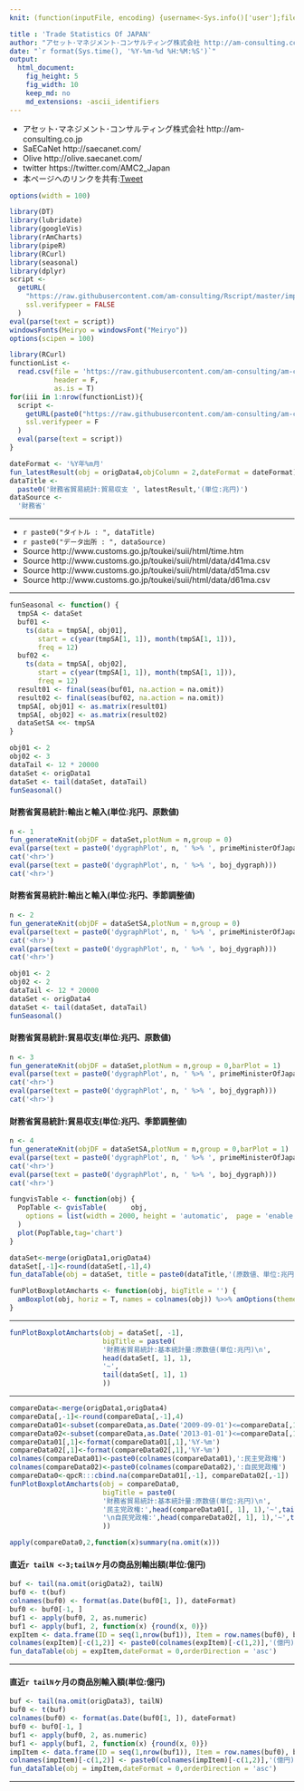 ```yaml
---
knit: (function(inputFile, encoding) {username<-Sys.info()['user'];fileName<-'defaultPath.csv';pathToFile <-paste0('C:/Users/', username,'/Desktop/pathToCSV/');setwd(pathToFile);buf0<-read.csv(fileName,header = F,skip = 0,stringsAsFactor = F,check.names = F,fileEncoding = 'utf-8');timeStamp<-format(Sys.time(),'%Y%m%d%H%M%S');rmarkdown::render(inputFile, encoding = encoding, output_file = paste0('C:/Users/',username,buf0[2,1],'charts/','am-consulting.co.jp-tradeStatisticsOfJAPAN.html')) })

title : 'Trade Statistics Of JAPAN'
author: "アセット･マネジメント･コンサルティング株式会社 http://am-consulting.co.jp"
date: "`r format(Sys.time(), '%Y-%m-%d %H:%M:%S')`"
output: 
  html_document:
    fig_height: 5
    fig_width: 10
    keep_md: no
    md_extensions: -ascii_identifiers 
---
```

<link href="http://knowledgevault.saecanet.com/components/rmarkdown-html.css" rel="stylesheet">
<style>.main-container {max-width: 1000px;}</style>

- アセット･マネジメント･コンサルティング株式会社 http://am-consulting.co.jp
- SaECaNet http://saecanet.com/
- Olive http://olive.saecanet.com/
- twitter https://twitter.com/AMC2_Japan
- 本ページへのリンクを共有:<a href="https://twitter.com/share" class="twitter-share-button" data-via="AMC2_Japan" data-size="large">Tweet</a> <script>!function(d,s,id){var js,fjs=d.getElementsByTagName(s)[0],p=/^http:/.test(d.location)?'http':'https';if(!d.getElementById(id)){js=d.createElement(s);js.id=id;js.src=p+'://platform.twitter.com/widgets.js';fjs.parentNode.insertBefore(js,fjs);}}(document, 'script', 'twitter-wjs');</script>

```r
options(width = 100)
```

```r
library(DT)
library(lubridate)
library(googleVis)
library(rAmCharts)
library(pipeR)
library(RCurl)
library(seasonal)
library(dplyr)
script <-
  getURL(
    "https://raw.githubusercontent.com/am-consulting/Rscript/master/importCustomExportImportData.r",
    ssl.verifypeer = FALSE
  )
eval(parse(text = script))
windowsFonts(Meiryo = windowsFont("Meiryo"))
options(scipen = 100)
```

```r
library(RCurl)
functionList <-
  read.csv(file = 'https://raw.githubusercontent.com/am-consulting/am-consulting.github.io/master/csv/functionList.csv',
           header = F,
           as.is = T)
for(iii in 1:nrow(functionList)){
  script <- 
    getURL(paste0("https://raw.githubusercontent.com/am-consulting/am-consulting.github.io/master/", functionList[iii,1]),
    ssl.verifypeer = F
  )
  eval(parse(text = script))
}
```

```r
dateFormat <- '%Y年%m月'
fun_latestResult(obj = origData4,objColumn = 2,dateFormat = dateFormat)
dataTitle <- 
  paste0('財務省貿易統計:貿易収支 ', latestResult,'(単位:兆円)')
dataSource <- 
  '財務省'
```

***

- `r paste0("タイトル : ", dataTitle)`
- `r paste0("データ出所 : ", dataSource)`
- Source http://www.customs.go.jp/toukei/suii/html/time.htm
- Source http://www.customs.go.jp/toukei/suii/html/data/d41ma.csv
- Source http://www.customs.go.jp/toukei/suii/html/data/d51ma.csv
- Source http://www.customs.go.jp/toukei/suii/html/data/d61ma.csv

***

```r
funSeasonal <- function() {
  tmpSA <- dataSet
  buf01 <-
    ts(data = tmpSA[, obj01],
       start = c(year(tmpSA[1, 1]), month(tmpSA[1, 1])),
       freq = 12)
  buf02 <-
    ts(data = tmpSA[, obj02],
       start = c(year(tmpSA[1, 1]), month(tmpSA[1, 1])),
       freq = 12)
  result01 <- final(seas(buf01, na.action = na.omit))
  result02 <- final(seas(buf02, na.action = na.omit))
  tmpSA[, obj01] <- as.matrix(result01)
  tmpSA[, obj02] <- as.matrix(result02)
  dataSetSA <<- tmpSA
}
```

```r
obj01 <- 2
obj02 <- 3
dataTail <- 12 * 20000
dataSet <- origData1
dataSet <- tail(dataSet, dataTail)
funSeasonal()
```

#### 財務省貿易統計:輸出と輸入(単位:兆円、原数値)

```r
n <- 1
fun_generateKnit(objDF = dataSet,plotNum = n,group = 0)
eval(parse(text = paste0('dygraphPlot', n, ' %>% ', primeMinisterOfJapan_dygraph)))
cat('<hr>')
eval(parse(text = paste0('dygraphPlot', n, ' %>% ', boj_dygraph)))
cat('<hr>')
```

#### 財務省貿易統計:輸出と輸入(単位:兆円、季節調整値)

```r
n <- 2
fun_generateKnit(objDF = dataSetSA,plotNum = n,group = 0)
eval(parse(text = paste0('dygraphPlot', n, ' %>% ', primeMinisterOfJapan_dygraph)))
cat('<hr>')
eval(parse(text = paste0('dygraphPlot', n, ' %>% ', boj_dygraph)))
cat('<hr>')
```

```r
obj01 <- 2
obj02 <- 2
dataTail <- 12 * 20000
dataSet <- origData4
dataSet <- tail(dataSet, dataTail)
funSeasonal()
```

#### 財務省貿易統計:貿易収支(単位:兆円、原数値)

```r
n <- 3
fun_generateKnit(objDF = dataSet,plotNum = n,group = 0,barPlot = 1)
eval(parse(text = paste0('dygraphPlot', n, ' %>% ', primeMinisterOfJapan_dygraph)))
cat('<hr>')
eval(parse(text = paste0('dygraphPlot', n, ' %>% ', boj_dygraph)))
cat('<hr>')
```

#### 財務省貿易統計:貿易収支(単位:兆円、季節調整値)

```r
n <- 4
fun_generateKnit(objDF = dataSetSA,plotNum = n,group = 0,barPlot = 1)
eval(parse(text = paste0('dygraphPlot', n, ' %>% ', primeMinisterOfJapan_dygraph)))
cat('<hr>')
eval(parse(text = paste0('dygraphPlot', n, ' %>% ', boj_dygraph)))
cat('<hr>')
```

```r
fungvisTable <- function(obj) {
  PopTable <- gvisTable(      obj, 
    options = list(width = 2000, height = 'automatic',  page = 'enable' ,  pageSize=10)
  )
  plot(PopTable,tag='chart')
}
```

```r
dataSet<-merge(origData1,origData4)
dataSet[,-1]<-round(dataSet[,-1],4)
fun_dataTable(obj = dataSet, title = paste0(dataTitle,'(原数値、単位:兆円)'))
```

```r
funPlotBoxplotAmcharts <- function(obj, bigTitle = '') {
  amBoxplot(obj, horiz = T, names = colnames(obj)) %>>% amOptions(theme = "none" , main = bigTitle)
}
```

***

```r
funPlotBoxplotAmcharts(obj = dataSet[, -1],
                       bigTitle = paste0(
                       '財務省貿易統計:基本統計量:原数値(単位:兆円)\n',
                       head(dataSet[, 1], 1),
                       '~',
                       tail(dataSet[, 1], 1)
                       ))
```

***

```r
compareData<-merge(origData1,origData4)
compareData[,-1]<-round(compareData[,-1],4)
compareData01<-subset(compareData,as.Date('2009-09-01')<=compareData[,1] & compareData[,1]<=as.Date('2012-12-1'))
compareData02<-subset(compareData,as.Date('2013-01-01')<=compareData[,1])
compareData01[,1]<-format(compareData01[,1],'%Y-%m')
compareData02[,1]<-format(compareData02[,1],'%Y-%m')
colnames(compareData01)<-paste0(colnames(compareData01),':民主党政権')
colnames(compareData02)<-paste0(colnames(compareData02),':自民党政権')
compareData0<-qpcR:::cbind.na(compareData01[,-1], compareData02[,-1])
funPlotBoxplotAmcharts(obj = compareData0,
                       bigTitle = paste0(
                       '財務省貿易統計:基本統計量:原数値(単位:兆円)\n',
                       '民主党政権:',head(compareData01[, 1], 1),'~',tail(compareData01[, 1], 1),
                       '\n自民党政権:',head(compareData02[, 1], 1),'~',tail(compareData02[, 1], 1)
                       ))
```

```r
apply(compareData0,2,function(x)summary(na.omit(x)))
```

#### 直近`r tailN <-3;tailN`ヶ月の商品別輸出額(単位:億円)

```r
buf <- tail(na.omit(origData2), tailN)
buf0 <- t(buf)
colnames(buf0) <- format(as.Date(buf0[1, ]), dateFormat)
buf0 <- buf0[-1, ]
buf1 <- apply(buf0, 2, as.numeric)
buf1 <- apply(buf1, 2, function(x) {round(x, 0)})
expItem <- data.frame(ID = seq(1,nrow(buf1)), Item = row.names(buf0), buf1, check.names = F)
colnames(expItem)[-c(1,2)] <- paste0(colnames(expItem)[-c(1,2)],'(億円)')
fun_dataTable(obj = expItem,dateFormat = 0,orderDirection = 'asc')
```

***
#### 直近`r tailN`ヶ月の商品別輸入額(単位:億円)

```r
buf <- tail(na.omit(origData3), tailN)
buf0 <- t(buf)
colnames(buf0) <- format(as.Date(buf0[1, ]), dateFormat)
buf0 <- buf0[-1, ]
buf1 <- apply(buf0, 2, as.numeric)
buf1 <- apply(buf1, 2, function(x) {round(x, 0)})
impItem <- data.frame(ID = seq(1,nrow(buf1)), Item = row.names(buf0), buf1, check.names = F)
colnames(impItem)[-c(1,2)] <- paste0(colnames(impItem)[-c(1,2)],'(億円)')
fun_dataTable(obj = impItem,dateFormat = 0,orderDirection = 'asc')
```

***
<script>MakeNegative();</script>
<script>
  (function(i,s,o,g,r,a,m){i['GoogleAnalyticsObject']=r;i[r]=i[r]||function(){
  (i[r].q=i[r].q||[]).push(arguments)},i[r].l=1*new Date();a=s.createElement(o),
  m=s.getElementsByTagName(o)[0];a.async=1;a.src=g;m.parentNode.insertBefore(a,m)
  })(window,document,'script','https://www.google-analytics.com/analytics.js','ga');

  ga('create', 'UA-3077339-5', 'auto');
  ga('send', 'pageview');

</script>
